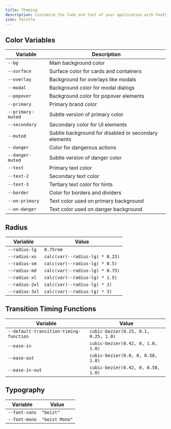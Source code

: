 ```yaml
---
title: Theming
description: Customize the look and feel of your application with Feather UI's theming system
icon: Palette
---
```


## Color Variables

| Variable | Description |
| -------- | ----------- |
| `--bg` | Main background color |
| `--surface` | Surface color for cards and containers |
| `--overlay` | Background for overlays like modals |
| `--modal` | Background color for modal dialogs |
| `--popover` | Background color for popover elements |
| `--primary` | Primary brand color |
| `--primary-muted` | Subtle version of primary color |
| `--secondary` | Secondary color for UI elements |
| `--muted` | Subtle background for disabled or secondary elements |
| `--danger` | Color for dangerous actions |
| `--danger-muted` | Subtle version of danger color |
| `--text` | Primary text color |
| `--text-2` | Secondary text color |
| `--text-3` | Tertiary text color for hints |
| `--border` | Color for borders and dividers |
| `--on-primary` | Text color used on primary background |
| `--on-danger` | Text color used on danger background |

## Radius

| Variable | Value |
| -------- | ----- |
| `--radius-lg` | `0.75rem` |
| `--radius-xs` | `calc(var(--radius-lg) * 0.25)` |
| `--radius-sm` | `calc(var(--radius-lg) * 0.5)` |
| `--radius-md` | `calc(var(--radius-lg) * 0.75)` |
| `--radius-xl` | `calc(var(--radius-lg) * 1.5)` |
| `--radius-2xl` | `calc(var(--radius-lg) * 2)` |
| `--radius-3xl` | `calc(var(--radius-lg) * 3)` |

## Transition Timing Functions

| Variable | Value |
| -------- | ----- |
| `--default-transition-timing-function` | `cubic-bezier(0.25, 0.1, 0.25, 1.0)` |
| `--ease-in` | `cubic-bezier(0.42, 0, 1.0, 1.0)` |
| `--ease-out` | `cubic-bezier(0.0, 0, 0.58, 1.0)` |
| `--ease-in-out` | `cubic-bezier(0.42, 0, 0.58, 1.0)` |

## Typography

| Variable | Value |
| -------- | ----- | 
| `--font-sans` | `"Geist"` |
| `--font-mono` | `"Geist Mono"` |